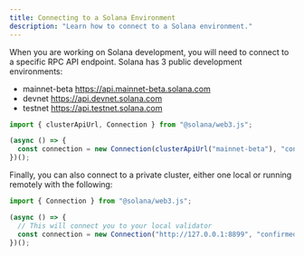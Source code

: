 ```yaml
---
title: Connecting to a Solana Environment
description: "Learn how to connect to a Solana environment."
---
```


When you are working on Solana development, you will need to connect to a
specific RPC API endpoint. Solana has 3 public development environments:

- mainnet-beta https://api.mainnet-beta.solana.com
- devnet https://api.devnet.solana.com
- testnet https://api.testnet.solana.com

```typescript title="connect-to-environment.ts"
import { clusterApiUrl, Connection } from "@solana/web3.js";

(async () => {
  const connection = new Connection(clusterApiUrl("mainnet-beta"), "confirmed");
})();
```

Finally, you can also connect to a private cluster, either one local or running
remotely with the following:

```ts
import { Connection } from "@solana/web3.js";

(async () => {
  // This will connect you to your local validator
  const connection = new Connection("http://127.0.0.1:8899", "confirmed");
})();
```
